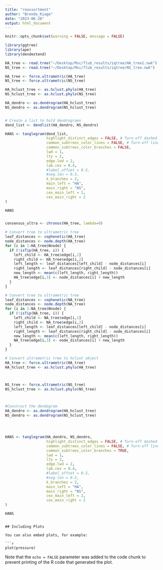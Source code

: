 ```yaml
---
title: "reassortment"
author: "Brenda_Kiage"
date: "2023-06-28"
output: html_document
---
```


```r
knitr::opts_chunk$set(warning = FALSE, message = FALSE) 
```

```r

library(ggtree)
library(ape)
library(dendextend)


```


```r

HA_tree <- read.tree("~/Desktop/Msc/flub_results/iqtree/HA_tree1.nwk")
NS_tree <- read.tree("~/Desktop/Msc/flub_results/iqtree/NS_tree.nwk")

```

```r

HA_tree <- force.ultrametric(HA_tree)
NS_tree <- force.ultrametric(NS_tree)

```
```r

HA_hclust_tree <- as.hclust.phylo(HA_tree)
NS_hclust_tree <- as.hclust.phylo(NS_tree)

```


```r

HA_dendro <- as.dendrogram(HA_hclust_tree)
NS_dendro <- as.dendrogram(NS_hclust_tree)


# Create a list to hold dendrograms
dend_list <- dendlist(HA_dendro, NS_dendro) 

HANS <- tanglegram(dend_list,
                   highlight_distinct_edges = FALSE, # Turn-off dashed lines
                   common_subtrees_color_lines = FALSE, # Turn-off line colors
                   common_subtrees_color_branches = FALSE,
                   lwd = 1,
                   lty = 2,
                   edge.lwd = 2,
                   lab.cex = 0.4,
                   #label_offset = 0.5,
                   #seg.len = 0.5,
                   k_branches = 2,
                   main_left = "HA",
                   main_right = "NS",
                   cex_main_left = 2,
                   cex_main_right = 2
)

HANS



```

```r


consensus_ultra <- chronos(HA_tree, lambda=0)

# Convert tree to ultrametric tree
leaf_distances <- cophenetic(HA_tree)
node_distances <- node.depth(HA_tree)
for (i in 1:HA_tree$Nnode) {
  if (!isTip(HA_tree, i)) {
    left_child <- HA_tree$edge[i,1]
    right_child <- HA_tree$edge[i,2]
    left_length <- leaf_distances[left_child] - node_distances[i]
    right_length <- leaf_distances[right_child] - node_distances[i]
    new_length <- mean(c(left_length, right_length))
    HA_tree$edge[i,3] <- node_distances[i] + new_length
  }
}

# Convert tree to ultrametric tree
leaf_distances <- cophenetic(NA_tree)
node_distances <- node.depth(NA_tree)
for (i in 1:NA_tree$Nnode) {
  if (!isTip(NA_tree, i)) {
    left_child <- NA_tree$edge[i,1]
    right_child <- NA_tree$edge[i,2]
    left_length <- leaf_distances[left_child] - node_distances[i]
    right_length <- leaf_distances[right_child] - node_distances[i]
    new_length <- mean(c(left_length, right_length))
    NA_tree$edge[i,3] <- node_distances[i] + new_length
  }
}

# Convert ultrametric tree to hclust object
HA_tree <- force.ultrametric(HA_tree)
HA_hclust_tree <- as.hclust.phylo(HA_tree)



NS_tree <- force.ultrametric(NS_tree)
NS_hclust_tree <- as.hclust.phylo(NS_tree)



#Construct the dendogram
HA_dendro <- as.dendrogram(HA_hclust_tree)
NS_dendro <- as.dendrogram(NS_hclust_tree)




HANS <- tanglegram(HA_dendro, NS_dendro,
                   highlight_distinct_edges = FALSE, # Turn-off dashed lines
                   common_subtrees_color_lines = FALSE, # Turn-off line colors
                   common_subtrees_color_branches = TRUE,
                   lwd = 1,
                   lty = 2,
                   edge.lwd = 2,
                   lab.cex = 0.4,
                   #label_offset = 0.5,
                   #seg.len = 0.5,
                   k_branches = 2,
                   main_left = "HA",
                   main_right = "NS",
                   cex_main_left = 2,
                   cex_main_right = 2
)

HANS

```
```

## Including Plots

You can also embed plots, for example:

```r
plot(pressure)
```

Note that the `echo = FALSE` parameter was added to the code chunk to prevent printing of the R code that generated the plot.
